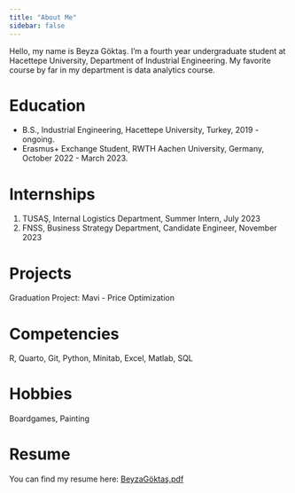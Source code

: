 ```yaml
---
title: "About Me"
sidebar: false 
---
```


Hello, my name is Beyza Göktaş. I'm a fourth year undergraduate student at Hacettepe University, Department of Industrial Engineering. My favorite course by far in my department is data analytics course.

# Education

-   B.S., Industrial Engineering, Hacettepe University, Turkey, 2019 - ongoing.
-   Erasmus+ Exchange Student, RWTH Aachen University, Germany, October 2022 - March 2023.

# Internships

1.  TUSAŞ, Internal Logistics Department, Summer Intern, July 2023
2.  FNSS, Business Strategy Department, Candidate Engineer, November 2023

# Projects

Graduation Project: Mavi - Price Optimization

# Competencies

R, Quarto, Git, Python, Minitab, Excel, Matlab, SQL

# Hobbies

Boardgames, Painting

# Resume

You can find my resume here: [BeyzaGöktaş.pdf](https://drive.google.com/file/d/1xxEFYJWOKMkO3vaC_OmpxBNEKeOJ9Jqs/view?usp=sharing)
